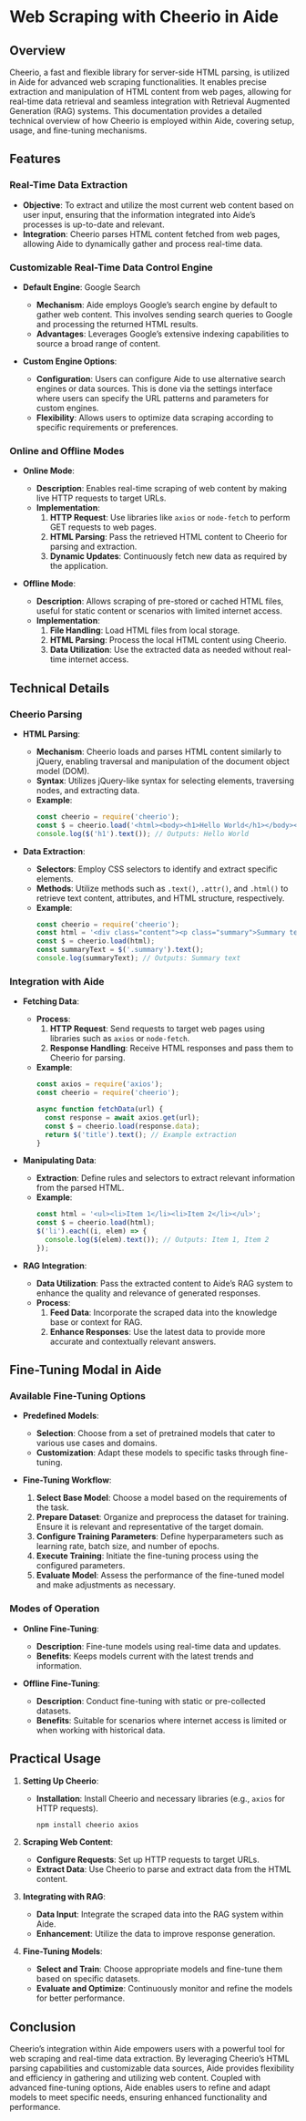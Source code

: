 # Web Scraping with Cheerio in Aide

## Overview

Cheerio, a fast and flexible library for server-side HTML parsing, is utilized in Aide for advanced web scraping functionalities. It enables precise extraction and manipulation of HTML content from web pages, allowing for real-time data retrieval and seamless integration with Retrieval Augmented Generation (RAG) systems. This documentation provides a detailed technical overview of how Cheerio is employed within Aide, covering setup, usage, and fine-tuning mechanisms.

## Features

### Real-Time Data Extraction

- **Objective**: To extract and utilize the most current web content based on user input, ensuring that the information integrated into Aide’s processes is up-to-date and relevant.
- **Integration**: Cheerio parses HTML content fetched from web pages, allowing Aide to dynamically gather and process real-time data.

### Customizable Real-Time Data Control Engine

- **Default Engine**: Google Search
  - **Mechanism**: Aide employs Google’s search engine by default to gather web content. This involves sending search queries to Google and processing the returned HTML results.
  - **Advantages**: Leverages Google’s extensive indexing capabilities to source a broad range of content.

- **Custom Engine Options**: 
  - **Configuration**: Users can configure Aide to use alternative search engines or data sources. This is done via the settings interface where users can specify the URL patterns and parameters for custom engines.
  - **Flexibility**: Allows users to optimize data scraping according to specific requirements or preferences.

### Online and Offline Modes

- **Online Mode**:
  - **Description**: Enables real-time scraping of web content by making live HTTP requests to target URLs.
  - **Implementation**:
    1. **HTTP Request**: Use libraries like `axios` or `node-fetch` to perform GET requests to web pages.
    2. **HTML Parsing**: Pass the retrieved HTML content to Cheerio for parsing and extraction.
    3. **Dynamic Updates**: Continuously fetch new data as required by the application.

- **Offline Mode**:
  - **Description**: Allows scraping of pre-stored or cached HTML files, useful for static content or scenarios with limited internet access.
  - **Implementation**:
    1. **File Handling**: Load HTML files from local storage.
    2. **HTML Parsing**: Process the local HTML content using Cheerio.
    3. **Data Utilization**: Use the extracted data as needed without real-time internet access.

## Technical Details

### Cheerio Parsing

- **HTML Parsing**:
  - **Mechanism**: Cheerio loads and parses HTML content similarly to jQuery, enabling traversal and manipulation of the document object model (DOM).
  - **Syntax**: Utilizes jQuery-like syntax for selecting elements, traversing nodes, and extracting data.
  - **Example**:
    ```javascript
    const cheerio = require('cheerio');
    const $ = cheerio.load('<html><body><h1>Hello World</h1></body></html>');
    console.log($('h1').text()); // Outputs: Hello World
    ```

- **Data Extraction**:
  - **Selectors**: Employ CSS selectors to identify and extract specific elements.
  - **Methods**: Utilize methods such as `.text()`, `.attr()`, and `.html()` to retrieve text content, attributes, and HTML structure, respectively.
  - **Example**:
    ```javascript
    const cheerio = require('cheerio');
    const html = '<div class="content"><p class="summary">Summary text</p></div>';
    const $ = cheerio.load(html);
    const summaryText = $('.summary').text();
    console.log(summaryText); // Outputs: Summary text
    ```

### Integration with Aide

- **Fetching Data**:
  - **Process**:
    1. **HTTP Request**: Send requests to target web pages using libraries such as `axios` or `node-fetch`.
    2. **Response Handling**: Receive HTML responses and pass them to Cheerio for parsing.
  - **Example**:
    ```javascript
    const axios = require('axios');
    const cheerio = require('cheerio');

    async function fetchData(url) {
      const response = await axios.get(url);
      const $ = cheerio.load(response.data);
      return $('title').text(); // Example extraction
    }
    ```

- **Manipulating Data**:
  - **Extraction**: Define rules and selectors to extract relevant information from the parsed HTML.
  - **Example**:
    ```javascript
    const html = '<ul><li>Item 1</li><li>Item 2</li></ul>';
    const $ = cheerio.load(html);
    $('li').each((i, elem) => {
      console.log($(elem).text()); // Outputs: Item 1, Item 2
    });
    ```

- **RAG Integration**:
  - **Data Utilization**: Pass the extracted content to Aide’s RAG system to enhance the quality and relevance of generated responses.
  - **Process**:
    1. **Feed Data**: Incorporate the scraped data into the knowledge base or context for RAG.
    2. **Enhance Responses**: Use the latest data to provide more accurate and contextually relevant answers.

## Fine-Tuning Modal in Aide

### Available Fine-Tuning Options

- **Predefined Models**:
  - **Selection**: Choose from a set of pretrained models that cater to various use cases and domains.
  - **Customization**: Adapt these models to specific tasks through fine-tuning.

- **Fine-Tuning Workflow**:
  1. **Select Base Model**: Choose a model based on the requirements of the task.
  2. **Prepare Dataset**: Organize and preprocess the dataset for training. Ensure it is relevant and representative of the target domain.
  3. **Configure Training Parameters**: Define hyperparameters such as learning rate, batch size, and number of epochs.
  4. **Execute Training**: Initiate the fine-tuning process using the configured parameters.
  5. **Evaluate Model**: Assess the performance of the fine-tuned model and make adjustments as necessary.

### Modes of Operation

- **Online Fine-Tuning**:
  - **Description**: Fine-tune models using real-time data and updates.
  - **Benefits**: Keeps models current with the latest trends and information.

- **Offline Fine-Tuning**:
  - **Description**: Conduct fine-tuning with static or pre-collected datasets.
  - **Benefits**: Suitable for scenarios where internet access is limited or when working with historical data.

## Practical Usage

1. **Setting Up Cheerio**:
   - **Installation**: Install Cheerio and necessary libraries (e.g., `axios` for HTTP requests).
     ```bash
     npm install cheerio axios
     ```

2. **Scraping Web Content**:
   - **Configure Requests**: Set up HTTP requests to target URLs.
   - **Extract Data**: Use Cheerio to parse and extract data from the HTML content.

3. **Integrating with RAG**:
   - **Data Input**: Integrate the scraped data into the RAG system within Aide.
   - **Enhancement**: Utilize the data to improve response generation.

4. **Fine-Tuning Models**:
   - **Select and Train**: Choose appropriate models and fine-tune them based on specific datasets.
   - **Evaluate and Optimize**: Continuously monitor and refine the models for better performance.

## Conclusion

Cheerio’s integration within Aide empowers users with a powerful tool for web scraping and real-time data extraction. By leveraging Cheerio’s HTML parsing capabilities and customizable data sources, Aide provides flexibility and efficiency in gathering and utilizing web content. Coupled with advanced fine-tuning options, Aide enables users to refine and adapt models to meet specific needs, ensuring enhanced functionality and performance.